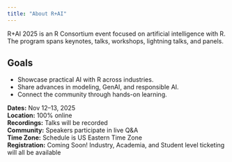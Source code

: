 ```yaml
---
title: "About R+AI"
---
```


R+AI 2025 is an R Consortium event focused on artificial intelligence 
with R. The program spans keynotes, talks, workshops, lightning talks, 
and panels.

## Goals
- Showcase practical AI with R across industries.
- Share advances in modeling, GenAI, and responsible AI.
- Connect the community through hands-on learning.

**Dates:** Nov 12–13, 2025  
**Location:** 100% online  
**Recordings:** Talks will be recorded  
**Community:** Speakers participate in live Q&A  
**Time Zone:** Schedule is US Eastern Time Zone  
**Registration:** Coming Soon! Industry, Academia, and Student level ticketing 
will all be available  